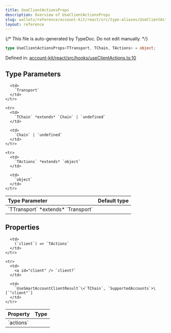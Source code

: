 ```yaml
---
title: UseClientActionsProps
description: Overview of UseClientActionsProps
slug: wallets/reference/account-kit/react/src/type-aliases/UseClientActionsProps
layout: reference
---
```


{/* This file is auto-generated by TypeDoc. Do not edit manually. */}

```ts
type UseClientActionsProps<TTransport, TChain, TActions> = object;
```

Defined in: [account-kit/react/src/hooks/useClientActions.ts:10](https://github.com/alchemyplatform/aa-sdk/blob/9df5be8c23af4e472bcb503c17766b16da0ad87d/account-kit/react/src/hooks/useClientActions.ts#L10)

## Type Parameters

<table>
  <thead>
    <tr>
      <th align="left">Type Parameter</th>
      <th align="left">Default type</th>
    </tr>
  </thead>

  <tbody>
    <tr>
      <td>
        `TTransport` *extends* `Transport`
      </td>

      <td>
        `Transport`
      </td>
    </tr>

    <tr>
      <td>
        `TChain` *extends* `Chain` | `undefined`
      </td>

      <td>
        `Chain` | `undefined`
      </td>
    </tr>

    <tr>
      <td>
        `TActions` *extends* `object`
      </td>

      <td>
        `object`
      </td>
    </tr>

  </tbody>
</table>

## Properties

<table>
  <thead>
    <tr>
      <th align="left">Property</th>
      <th align="left">Type</th>
    </tr>
  </thead>

  <tbody>
    <tr>
      <td>
        <a id="actions" /> `actions`
      </td>

      <td>
        (`client`) => `TActions`
      </td>
    </tr>

    <tr>
      <td>
        <a id="client" /> `client?`
      </td>

      <td>
        `UseSmartAccountClientResult`\<`TChain`, `SupportedAccounts`>\[`"client"`]
      </td>
    </tr>

  </tbody>
</table>
